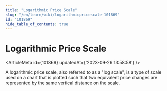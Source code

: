 ```yaml
---
title: "Logarithmic Price Scale"
slug: "/en/learn/wiki/logarithmicpricescale-101869"
id: "101869"
hide_table_of_contents: true
---
```



# Logarithmic Price Scale

<ArticleMeta id={101869} updatedAt={'2023-09-26 13:58:58'} />
<div className='border-solid border-b border-t-0 my-4 border-[var(--ifm-color-gray-300)]' />

A logarithmic price scale, also referred to as a "log scale", is a type of scale used on a chart that is plotted such that two equivalent price changes are represented by the same vertical distance on the scale.
